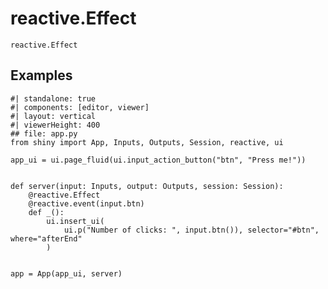 # reactive.Effect { #shiny.reactive.Effect }

`reactive.Effect`



## Examples


```shinylive-python
#| standalone: true
#| components: [editor, viewer]
#| layout: vertical
#| viewerHeight: 400
## file: app.py
from shiny import App, Inputs, Outputs, Session, reactive, ui

app_ui = ui.page_fluid(ui.input_action_button("btn", "Press me!"))


def server(input: Inputs, output: Outputs, session: Session):
    @reactive.Effect
    @reactive.event(input.btn)
    def _():
        ui.insert_ui(
            ui.p("Number of clicks: ", input.btn()), selector="#btn", where="afterEnd"
        )


app = App(app_ui, server)

```

